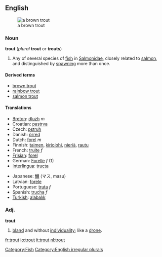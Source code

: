 {{wikipedia}}
==English==
[[Image:Bachforelle Zeichnung.jpg|thumb|a brown trout]]
=== Noun ===
'''trout''' (''plural'' '''trout''' or '''trouts''')
# Any of several species of [[fish]] in [[Salmonidae]], closely related to [[salmon]], and distinguished by [[spawn]]ing more than once.

==== Derived terms ====
*[[brown trout]]
*[[rainbow trout]]
*[[salmon trout]]

==== Translations ====
{{top}}
*[[Breton]]: [[dluzh]] ''m''
*Croatian: [[pastrva]]
*Czech: [[pstruh]]
*Danish: [[örred]]
*Dutch: [[forel]] ''m''
*Finnish: [[taimen]], [[kirjolohi]], [[nieriä]], [[rautu]]
*French: [[truite]] ''f''
*[[Frisian]]: [[forel]]
*German: [[Forelle]] ''f'' (1)
*[[Interlingua]]: [[tructa]]
{{mid}}
*Japanese: [[鱒]] (マス, masu)
*Latvian: [[forele]] {{f}}
*Portuguese: [[truta]] ''f''
*Spanish: [[trucha]] ''f''
*[[Turkish]]: [[alabalık]]
{{bottom}}

===Adj.===
'''trout'''
# [[bland]] and without [[individuality]]; like a [[drone]].


[[Category:Fish]]
[[Category:English irregular plurals]]

[[fr:trout]]
[[io:trout]]
[[it:trout]]
[[nl:trout]]